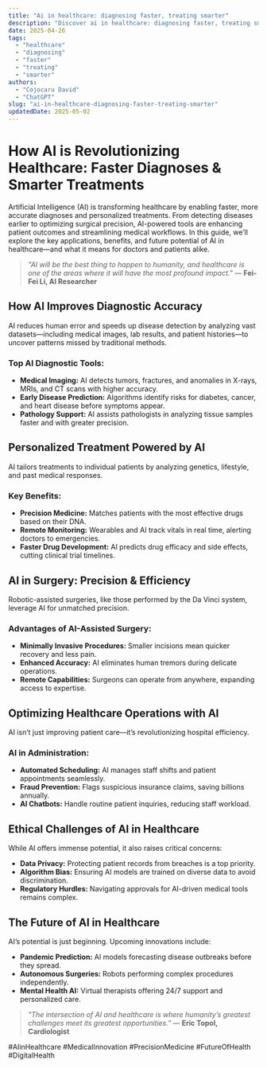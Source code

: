```yaml
---
title: "Ai in healthcare: diagnosing faster, treating smarter"
description: "Discover ai in healthcare: diagnosing faster, treating smarter with this in-depth guide, providing actionable insights and practical tips to boost your knowledge and results."
date: 2025-04-26
tags:
  - "healthcare"
  - "diagnosing"
  - "faster"
  - "treating"
  - "smarter"
authors:
  - "Cojocaru David"
  - "ChatGPT"
slug: "ai-in-healthcare-diagnosing-faster-treating-smarter"
updatedDate: 2025-05-02
---
```


# How AI is Revolutionizing Healthcare: Faster Diagnoses & Smarter Treatments  

Artificial Intelligence (AI) is transforming healthcare by enabling faster, more accurate diagnoses and personalized treatments. From detecting diseases earlier to optimizing surgical precision, AI-powered tools are enhancing patient outcomes and streamlining medical workflows. In this guide, we’ll explore the key applications, benefits, and future potential of AI in healthcare—and what it means for doctors and patients alike.  

> *"AI will be the best thing to happen to humanity, and healthcare is one of the areas where it will have the most profound impact."* — **Fei-Fei Li, AI Researcher**  

## How AI Improves Diagnostic Accuracy  

AI reduces human error and speeds up disease detection by analyzing vast datasets—including medical images, lab results, and patient histories—to uncover patterns missed by traditional methods.  

### Top AI Diagnostic Tools:  
- **Medical Imaging:** AI detects tumors, fractures, and anomalies in X-rays, MRIs, and CT scans with higher accuracy.  
- **Early Disease Prediction:** Algorithms identify risks for diabetes, cancer, and heart disease before symptoms appear.  
- **Pathology Support:** AI assists pathologists in analyzing tissue samples faster and with greater precision.  

## Personalized Treatment Powered by AI  

AI tailors treatments to individual patients by analyzing genetics, lifestyle, and past medical responses.  

### Key Benefits:  
- **Precision Medicine:** Matches patients with the most effective drugs based on their DNA.  
- **Remote Monitoring:** Wearables and AI track vitals in real time, alerting doctors to emergencies.  
- **Faster Drug Development:** AI predicts drug efficacy and side effects, cutting clinical trial timelines.  

## AI in Surgery: Precision & Efficiency  

Robotic-assisted surgeries, like those performed by the Da Vinci system, leverage AI for unmatched precision.  

### Advantages of AI-Assisted Surgery:  
- **Minimally Invasive Procedures:** Smaller incisions mean quicker recovery and less pain.  
- **Enhanced Accuracy:** AI eliminates human tremors during delicate operations.  
- **Remote Capabilities:** Surgeons can operate from anywhere, expanding access to expertise.  

## Optimizing Healthcare Operations with AI  

AI isn’t just improving patient care—it’s revolutionizing hospital efficiency.  

### AI in Administration:  
- **Automated Scheduling:** AI manages staff shifts and patient appointments seamlessly.  
- **Fraud Prevention:** Flags suspicious insurance claims, saving billions annually.  
- **AI Chatbots:** Handle routine patient inquiries, reducing staff workload.  

## Ethical Challenges of AI in Healthcare  

While AI offers immense potential, it also raises critical concerns:  
- **Data Privacy:** Protecting patient records from breaches is a top priority.  
- **Algorithm Bias:** Ensuring AI models are trained on diverse data to avoid discrimination.  
- **Regulatory Hurdles:** Navigating approvals for AI-driven medical tools remains complex.  

## The Future of AI in Healthcare  

AI’s potential is just beginning. Upcoming innovations include:  
- **Pandemic Prediction:** AI models forecasting disease outbreaks before they spread.  
- **Autonomous Surgeries:** Robots performing complex procedures independently.  
- **Mental Health AI:** Virtual therapists offering 24/7 support and personalized care.  

> *"The intersection of AI and healthcare is where humanity’s greatest challenges meet its greatest opportunities."* — **Eric Topol, Cardiologist**  

#AIinHealthcare #MedicalInnovation #PrecisionMedicine #FutureOfHealth #DigitalHealth